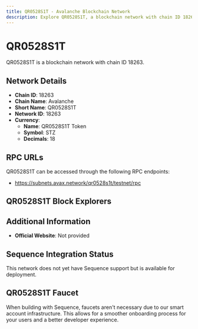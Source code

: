 ```yaml
--- 
title: QR0528S1T - Avalanche Blockchain Network
description: Explore QR0528S1T, a blockchain network with chain ID 18263. Learn about its native currency, QR0528S1T Token, and how to interact with the network.
---
```


# QR0528S1T

QR0528S1T is a blockchain network with chain ID 18263.

## Network Details

- **Chain ID**: 18263
- **Chain Name**: Avalanche
- **Short Name**: QR0528S1T
- **Network ID**: 18263
- **Currency**: 
  - **Name**: QR0528S1T Token
  - **Symbol**: STZ
  - **Decimals**: 18

## RPC URLs

QR0528S1T can be accessed through the following RPC endpoints:

- https://subnets.avax.network/qr0528s1t/testnet/rpc

## QR0528S1T Block Explorers



## Additional Information

- **Official Website**: Not provided

## Sequence Integration Status

This network does not yet have Sequence support but is available for deployment.

## QR0528S1T Faucet

When building with Sequence, faucets aren't necessary due to our smart account infrastructure. This allows for a smoother onboarding process for your users and a better developer experience.
